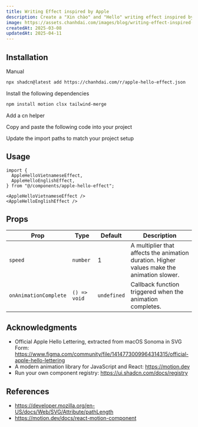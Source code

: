 ```yaml
---
title: Writing Effect inspired by Apple
description: Create a "Xin chào" and "Hello" writing effect inspired by Apple using Motion for React.
image: https://assets.chanhdai.com/images/blog/writing-effect-inspired-by-apple.webp
createdAt: 2025-03-08
updatedAt: 2025-04-11
---
```


<ComponentPreview
  name="apple-hello-effect-vi-demo"
  openInV0Url="https://chanhdai.com/r/apple-hello-effect.json"
  canReplay
/>

<ComponentPreview
  name="apple-hello-effect-en-demo"
  openInV0Url="https://chanhdai.com/r/apple-hello-effect.json"
  canReplay
/>

## Installation

<CodeTabs className="gap-0">

<TabsList>
  <TabsTriggerShadcnCLI />
  <TabsTrigger value="manual">Manual</TabsTrigger>
</TabsList>

<TabsContent value="cli" className="[&>figure]:mb-0">

```bash
npx shadcn@latest add https://chanhdai.com/r/apple-hello-effect.json
```

</TabsContent>

<TabsContent value="manual">

<Steps>

<Step>Install the following dependencies</Step>

```bash
npm install motion clsx tailwind-merge
```

<Step>Add a cn helper</Step>

<ComponentSource src="src/lib/cn.ts" title="lib/cn.ts" showLineNumbers />

<Step>Copy and paste the following code into your project</Step>

<ComponentSource
  name="apple-hello-effect"
  title="components/apple-hello-effect.tsx"
  showLineNumbers
/>

<Step>Update the import paths to match your project setup</Step>

</Steps>

</TabsContent>

</CodeTabs>

## Usage

```tsx
import {
  AppleHelloVietnameseEffect,
  AppleHelloEnglishEffect,
} from "@/components/apple-hello-effect";
```

```tsx
<AppleHelloVietnameseEffect />
<AppleHelloEnglishEffect />
```

## Props

| Prop                  | Type         | Default     | Description                                                                                |
| --------------------- | ------------ | ----------- | ------------------------------------------------------------------------------------------ |
| `speed`               | `number`     | 1           | A multiplier that affects the animation duration. Higher values make the animation slower. |
| `onAnimationComplete` | `() => void` | `undefined` | Callback function triggered when the animation completes.                                  |

## Acknowledgments

- Official Apple Hello Lettering, extracted from macOS Sonoma in SVG Form: https://www.figma.com/community/file/1414773009964314315/official-apple-hello-lettering
- A modern animation library for JavaScript and React: https://motion.dev
- Run your own component registry: https://ui.shadcn.com/docs/registry

## References

- https://developer.mozilla.org/en-US/docs/Web/SVG/Attribute/pathLength
- https://motion.dev/docs/react-motion-component
